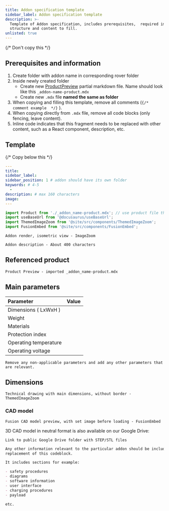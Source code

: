 ```yaml
---
title: Addon specification template
sidebar_label: Addon specification template
description: >-
  Template of Addon specification, includes prerequisites,  required imports,
  structure and content to fill.
unlisted: true
---
```


{/* Don't copy this */}

## Prerequisites and information

1. Create folder with addon name in corresponding rover folder
2. Inside newly created folder
   - Create new [ProductPreview](/guidelines/components#productpreview) partial
     markdown file. Name should look like this `_addon-name-product.mdx`
   - Create new `.mdx` file **named the same as folder**
3. When copying and filling this template, remove all comments
   (`{/* comment example  */}` ).
4. When copying directly from `.mdx` file, remove all code blocks (only fencing,
   leave content).
5. Inline code indicates that this fragment needs to be replaced with other
   content, such as a React component, description, etc.

## Template

{/* Copy below this */}

```yml title="Required front matter"
---
title:
sidebar_label:
sidebar_position: 1 # addon should have its own folder
keywords: # 4-5
  -
description: # max 160 characters
image:
---
```

```jsx title="Required imports"
import Product from './_addon_name-product.mdx'; // use product file that you created as prerequisite
import useBaseUrl from '@docusaurus/useBaseUrl';
import ThemedImageZoom from '@site/src/components/ThemedImageZoom';
import FusionEmbed from '@site/src/components/FusionEmbed';
```

`Addon render, isometric view - ImageZoom`

`Addon description - About 400 characters`

## Referenced product

`Product Preview - imported _addon_name-product.mdx`

## Main parameters

| Parameter             | Value |
| :-------------------- | :---: |
| Dimensions ( LxWxH )  |       |
| Weight                |       |
| Materials             |       |
| Protection index      |       |
| Operating temperature |       |
| Operating voltage     |       |

`Remove any non-applicable parameters and add any other parameters that are relevant.`

## Dimensions

`Technical drawing with main dimensions, without border - ThemedImageZoom`

### CAD model

`Fusion CAD model preview, with set image before loading - FusionEmbed`

3D CAD model in neutral format is also available on our Google Drive:

`Link to public Google Drive folder with STEP/STL files`

```md title="Additional information - REMOVE THIS"
Any other information relevant to the particular addon should be included as
replacement of this codeblock.

It includes sections for example:

- safety procedures
- diagrams
- software information
- user interface
- charging procedures
- payload

etc.
```
